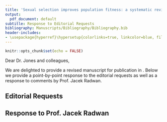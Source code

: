 ```yaml
---
title: 'Sexual selection improves population fitness: a systematic review and meta-analysis'
output:
  pdf_document: default
subtitle: Response to Editorial Requests
bibliography: Manuscripts/Bibliography/Bibliography.bib
header-includes: 
- \usepackage{hyperref}\hypersetup{colorlinks=true, linkcolor=blue, filecolor=blue, urlcolor=blue} 
---
```


```r
knitr::opts_chunk$set(echo = FALSE)
```

Dear Dr. Jones and colleagues,

We are delighted to provide a revised manuscript for publication in \textit{Nature Communications}. Below we provide a point-by-point response to the editorial requests as well as a response to comments by Prof. Jacek Radwan.  

## Editorial Requests

\begin{enumerate}
  \item \textit{Please supply the main manuscript file in Microsoft Word or LaTeX format. Please supply a Supplementary Information file in PDF format.} \\ 
  The main manuscript is provided in LaTeX format (.tex) and the Supplementary Information is now in pdf format. However, we retain the HTML formatting for the Supplementary Information hosted on \hyperlink{https://justincally.github.io/SexualSelection/}{Github}.   

  \item \textit{Please edit the title so that it is 15 words or fewer and does not include punctuation} \\
  <!-- Sexual selection improves population fitness based on a systematic review and meta-analysis -->
  We have changed our title to: Meta-analytic evidence that sexual selection improves population fitness 
  
  \item \textit{The final paragraph of the Introduction should summarise the major results and conclusions of this manuscript, in the present tense.} \\
  <!-- We had previously included this in an earlier draft and cut it. Can add it back  -->
  
  \item \textit{Please shorten all subheadings in the Results section to fewer than 60 characters including spaces.} \\
  Sexual selection is associated with higher mean values for most fitness components \textbf{to} Sexual selection improves average fitness for most traits. \\
  Sexual selection reduces phenotypic variance, for female traits in stressful environments \textbf{to} Effects of sexual selection on phenotypic variance
  
  \item \textit{Please do not use italics or bold font to convey emphasis (in both the main text and the display items).} \\
  Is this the latin? (e.g. /Prima facie / Tabbles have bold, figures have bold...)  
  
  \item \textit{Please avoid using speech marks around words or phrases. In most cases they are unnecessary.} \\
  Speech marks around the following words/phrases have now been removed: population fitness (l.21), purged (l.175), softer (l.199), harder (l.199), 'good genes' (l.243), attractive (l.244), unambiguous (l.359).  
  
  Single quotes for technical terms
  
  \item \textit{Please make sure that mathematical terms throughout your manuscript and Supplementary Information (including in figures, figure axes, and legends) conform strictly to the guidelines} \\
  Not sure where we went wrong here?
  
  \item \textit{Wherever p-values are stated in the text and figure legends, please also state the name of the statistical test.} \\
  A couple of linear models in the publication bias section have p values without stating it is a linear regression.  Otherwise we dont have that many p values and it is described in the table as from a multilevel meta-analysis model.  
  
  \item \textit{Please provide a full Methods section in the main manuscript file. Please note that there are no word limits to the Methods section. The Methods section must include subheadings of fewer than 60 characters including spaces. There is no word limit for the Methods section, so we recommend against splitting the methods description between the main text and Supplementary Information.} 
  
  All headings are under 60 characters in length, we have some additional Supp Methods in the Supp info but it is more or an appendage to the Supp tables and search terms (which would not nicely format in the main text)
  
  \item \textit{Please rename the Methods section as "Methods".} \\
  
  Done 
  
  \item \textit{All Nature Communications manuscripts must include a section titled "Data Availability" as a separate section after the Methods section and before the References.}
  

\end{enumerate}

## Response to Prof. Jacek Radwan